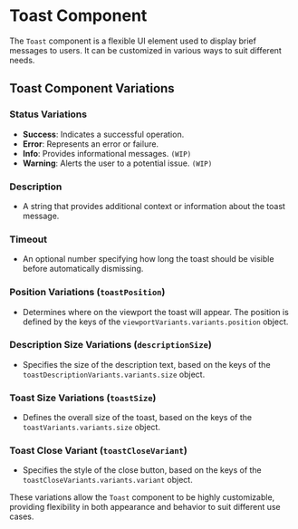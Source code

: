 

<Meta of={ToastStories} />

# Toast Component

The `Toast` component is a flexible UI element used to display brief messages to users. It can be customized in various ways to suit different needs.

## Toast Component Variations

### Status Variations

- **Success**: Indicates a successful operation.
- **Error**: Represents an error or failure.
- **Info**: Provides informational messages. `(WIP)`
- **Warning**: Alerts the user to a potential issue. `(WIP)`

### Description

- A string that provides additional context or information about the toast message.

### Timeout

- An optional number specifying how long the toast should be visible before automatically dismissing.

### Position Variations (`toastPosition`)

- Determines where on the viewport the toast will appear. The position is defined by the keys of the `viewportVariants.variants.position` object.

### Description Size Variations (`descriptionSize`)

- Specifies the size of the description text, based on the keys of the `toastDescriptionVariants.variants.size` object.

### Toast Size Variations (`toastSize`)

- Defines the overall size of the toast, based on the keys of the `toastVariants.variants.size` object.

### Toast Close Variant (`toastCloseVariant`)

- Specifies the style of the close button, based on the keys of the `toastCloseVariants.variants.variant` object.

These variations allow the `Toast` component to be highly customizable, providing flexibility in both appearance and behavior to suit different use cases.
